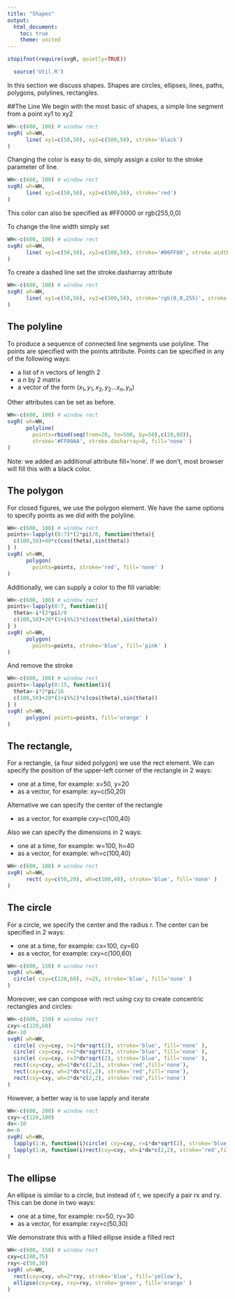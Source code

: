 ```yaml
---
title: "Shapes"
output:
  html_document:
    toc: true
    theme: united
---
```




```r
stopifnot(require(svgR, quietly=TRUE))
```

```r
  source('Util.R')
```

In this section we discuss shapes.
Shapes are circles, ellipses, lines, paths, polygons, polylines, rectangles. 

##The Line
We begin with the most basic of shapes, a simple line segment
from a point xy1 to xy2

```r
WH<-c(600, 100) # window rect
svgR( wh=WH,
      line( xy1=c(50,50), xy2=c(500,50), stroke='black')
)
```

Changing the color is easy to do, simply assign a color to the stroke parameter of line.


```r
WH<-c(600, 100) # window rect
svgR( wh=WH,
      line( xy1=c(50,50), xy2=c(500,50), stroke='red')
)
```

This color can also be specified as #FF0000 or
rgb(255,0,0)

To change the line width simply set 
```r
WH<-c(600, 100) # window rect
svgR( wh=WH,
      line( xy1=c(50,50), xy2=c(500,50), stroke='#00FF00', stroke.width=10)
)
```

To create a dashed line set the stroke.dasharray attribute
```r
WH<-c(600, 100) # window rect
svgR( wh=WH,
      line( xy1=c(50,50), xy2=c(500,50), stroke='rgb(0,0,255)', stroke.dasharray=8 )
)
```

## The polyline

To produce a sequence of connected line segments use 
polyline. The points are specified with the points attribute.
Points can be specified in any of the following ways:

- a list of n vectors of length 2
- a n by 2 matrix
- a vector of the form $(x_1,y_1,x_2,y_2 ...x_n,y_n)$

Other attributes can be set as before.

```r
WH<-c(600, 100) # window rect
svgR( wh=WH,
      polyline( 
        points=rbind(seq(from=20, to=500, by=50),c(20,80)), 
        stroke='#FF00AA', stroke.dasharray=8, fill='none' )
)
```


Note: we added an additional attribute fill='none'. If we don't, most browser will fill this with a black color. 

## The polygon

For closed figures, we use the polygon element. We have the same options to specify points as we did with the polyline.


```r
WH<-c(600, 100) # window rect
points<-lapply((0:7)*(2*pi)/8, function(theta){
  c(100,50)+40*c(cos(theta),sin(theta))
} )
svgR( wh=WH,
      polygon( 
        points=points, stroke='red', fill='none' )
)
```

Additionally, we can supply a color to the fill variable:

```r
WH<-c(600, 100) # window rect
points<-lapply(0:7, function(i){
  theta<-i*(2*pi)/8
  c(100,50)+20*(1+i%%2)*c(cos(theta),sin(theta))
} )
svgR( wh=WH,
      polygon( 
        points=points, stroke='blue', fill='pink' )
)
```

And remove the stroke

```r
WH<-c(600, 100) # window rect
points<-lapply(0:15, function(i){
  theta<-i*2*pi/16
  c(100,50)+20*(1+i%%2)*c(cos(theta),sin(theta))
} )
svgR( wh=WH,
      polygon( points=points, fill='orange' )
)
```


## The rectangle, 
For a rectangle, (a four sided polygon) we use the rect element. We can specify the position of the upper-left corner of the rectangle in 2 ways:

- one at a time, for example: x=50, y=20 
- as a vector, for example: xy=c(50,20)

Alternative we can specify the center of the rectangle

- as a vector, for example cxy=c(100,40)

Also we can specify the dimensions in 2 ways:

- one at a time, for example: w=100, h=40 
- as a vector, for example:  wh=c(100,40)
```r
WH<-c(600, 100) # window rect
svgR( wh=WH,
      rect( xy=c(50,20), wh=c(100,40), stroke='blue', fill='none' )
)
```

## The circle 
For a circle, we specify the center and the radius r. The center can be specified in 2 ways:

- one at a time, for example: cx=100, cy=60 
- as a vector, for example: cxy=c(100,60)


```r
WH<-c(600, 150) # window rect
svgR( wh=WH,
  circle( cxy=c(120,60), r=25, stroke='blue', fill='none' )
)
```

Moreover, we can compose with rect using cxy to create concentric rectangles and circles:
```r
WH<-c(600, 150) # window rect
cxy<-c(120,60)
dx<-10
svgR( wh=WH,
  circle( cxy=cxy, r=1*dx*sqrt(2), stroke='blue', fill='none' ),
  circle( cxy=cxy, r=2*dx*sqrt(2), stroke='blue', fill='none' ),
  circle( cxy=cxy, r=3*dx*sqrt(2), stroke='blue', fill='none' ),
  rect(cxy=cxy, wh=1*dx*c(2,2), stroke='red',fill='none'),
  rect(cxy=cxy, wh=2*dx*c(2,2), stroke='red',fill='none'),
  rect(cxy=cxy, wh=3*dx*c(2,2), stroke='red',fill='none')
)
```

However, a better way is to use lapply and iterate
```r
WH<-c(600, 200) # window rect
cxy<-c(120,100)
dx<-10
n<-6
svgR( wh=WH,
  lapply(1:n, function(i)circle( cxy=cxy, r=i*dx*sqrt(2), stroke='blue', fill='none' )),
  lapply(1:n, function(i)rect(cxy=cxy, wh=i*dx*c(2,2), stroke='red',fill='none'))
)
```




## The ellipse

An ellipse is similar to a circle, but instead of r, we specify a pair rx and ry. This can be done in two ways:

- one at a time, for example: rx=50, ry=30 
- as a vector, for example:  rxy=c(50,30)

We demonstrate this with a filled ellipse inside a filled rect

```r
WH<-c(600, 150) # window rect
cxy=c(200,75)
rxy<-c(50,30)
svgR( wh=WH,
  rect(cxy=cxy, wh=2*rxy, stroke='blue', fill='yellow'),
  ellipse(cxy=cxy, rxy=rxy, stroke='green', fill='orange' )
)
```


